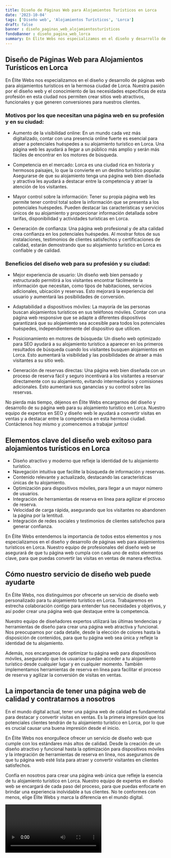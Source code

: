 ```yaml
---
title: Diseño de Páginas Web para Alojamientos Turísticos en Lorca
date: '2023-10-04'
tags: ['Diseño web', 'Alojamientos Turísticos', 'Lorca']
draft: false
banner : diseño_paginas_web_alojamientosturísticos
fondoBanner : diseño_pagina_web_lorca
summary: En Élite Webs nos especializamos en el diseño y desarrollo de páginas web para alojamientos turísticos en la hermosa ciudad de Lorca. Nuestra pasión por el diseño web y el conocimiento de las necesidades específicas de esta profesión en esta ciudad nos permiten crear sitios web atractivos, funcionales y que generen conversiones para nuestros clientes.
---
```


## Diseño de Páginas Web para Alojamientos Turísticos en Lorca

En Élite Webs nos especializamos en el diseño y desarrollo de páginas web para alojamientos turísticos en la hermosa ciudad de Lorca. Nuestra pasión por el diseño web y el conocimiento de las necesidades específicas de esta profesión en esta ciudad nos permiten crear sitios web atractivos, funcionales y que generen conversiones para nuestros clientes.

### Motivos por los que necesitan una página web en su profesión y en su ciudad:

- Aumento de la visibilidad online: En un mundo cada vez más digitalizado, contar con una presencia online fuerte es esencial para atraer a potenciales huéspedes a su alojamiento turístico en Lorca. Una página web les ayudará a llegar a un público más amplio y serán más fáciles de encontrar en los motores de búsqueda.

- Competencia en el mercado: Lorca es una ciudad rica en historia y hermosos paisajes, lo que la convierte en un destino turístico popular. Asegurarse de que su alojamiento tenga una página web bien diseñada y atractiva les ayudará a destacar entre la competencia y atraer la atención de los visitantes.

- Mayor control sobre la información: Tener su propia página web les permite tener control total sobre la información que se presenta a los potenciales huéspedes. Pueden destacar las características y servicios únicos de su alojamiento y proporcionar información detallada sobre tarifas, disponibilidad y actividades turísticas en Lorca.

- Generación de confianza: Una página web profesional y de alta calidad crea confianza en los potenciales huéspedes. Al mostrar fotos de sus instalaciones, testimonios de clientes satisfechos y certificaciones de calidad, estarán demostrando que su alojamiento turístico en Lorca es confiable y de calidad.

### Beneficios del diseño web para su profesión y su ciudad:

- Mejor experiencia de usuario: Un diseño web bien pensado y estructurado permitirá a los visitantes encontrar fácilmente la información que necesitan, como tipos de habitaciones, servicios adicionales, ubicación y reservas. Esto mejorará la experiencia del usuario y aumentará las posibilidades de conversión.

- Adaptabilidad a dispositivos móviles: La mayoría de las personas buscan alojamientos turísticos en sus teléfonos móviles. Contar con una página web responsive que se adapte a diferentes dispositivos garantizará que su alojamiento sea accesible para todos los potenciales huéspedes, independientemente del dispositivo que utilicen.

- Posicionamiento en motores de búsqueda: Un diseño web optimizado para SEO ayudará a su alojamiento turístico a aparecer en los primeros resultados de búsqueda cuando los visitantes busquen alojamientos en Lorca. Esto aumentará la visibilidad y las posibilidades de atraer a más visitantes a su sitio web.

- Generación de reservas directas: Una página web bien diseñada con un proceso de reserva fácil y seguro incentivará a los visitantes a reservar directamente con su alojamiento, evitando intermediarios y comisiones adicionales. Esto aumentará sus ganancias y su control sobre las reservas.

No pierda más tiempo, déjenos en Élite Webs encargarnos del diseño y desarrollo de su página web para su alojamiento turístico en Lorca. Nuestro equipo de expertos en SEO y diseño web le ayudará a convertir visitas en ventas y a destacar entre la competencia en esta hermosa ciudad. Contáctenos hoy mismo y ¡comencemos a trabajar juntos!

<GifSeo />

<Cta />

## Elementos clave del diseño web exitoso para alojamientos turísticos en Lorca

- Diseño atractivo y moderno que refleje la identidad de tu alojamiento turístico.
- Navegación intuitiva que facilite la búsqueda de información y reservas.
- Contenido relevante y actualizado, destacando las características únicas de tu alojamiento.
- Optimización para dispositivos móviles, para llegar a un mayor número de usuarios.
- Integración de herramientas de reserva en línea para agilizar el proceso de reserva.
- Velocidad de carga rápida, asegurando que los visitantes no abandonen la página por la lentitud.
- Integración de redes sociales y testimonios de clientes satisfechos para generar confianza.

En Élite Webs entendemos la importancia de todos estos elementos y nos especializamos en el diseño y desarrollo de páginas web para alojamientos turísticos en Lorca. Nuestro equipo de profesionales del diseño web se asegurará de que tu página web cumpla con cada uno de estos elementos clave, para que puedas convertir las visitas en ventas de manera efectiva.

## Cómo nuestro servicio de diseño web puede ayudarte

En Élite Webs, nos distinguimos por ofrecerte un servicio de diseño web personalizado para tu alojamiento turístico en Lorca. Trabajaremos en estrecha colaboración contigo para entender tus necesidades y objetivos, y así poder crear una página web que destaque entre la competencia.

Nuestro equipo de diseñadores expertos utilizará las últimas tendencias y herramientas de diseño para crear una página web atractiva y funcional. Nos preocupamos por cada detalle, desde la elección de colores hasta la disposición de contenidos, para que tu página web sea única y refleje la identidad de tu alojamiento.

Además, nos encargamos de optimizar tu página web para dispositivos móviles, asegurando que los usuarios puedan acceder a tu alojamiento turístico desde cualquier lugar y en cualquier momento. También implementamos herramientas de reserva en línea para facilitar el proceso de reserva y agilizar la conversión de visitas en ventas.

## La importancia de tener una página web de calidad y contratarnos a nosotros

En el mundo digital actual, tener una página web de calidad es fundamental para destacar y convertir visitas en ventas. Es la primera impresión que los potenciales clientes tendrán de tu alojamiento turístico en Lorca, por lo que es crucial causar una buena impresión desde el inicio.

En Élite Webs nos enorgullece ofrecer un servicio de diseño web que cumple con los estándares más altos de calidad. Desde la creación de un diseño atractivo y funcional hasta la optimización para dispositivos móviles y la integración de herramientas de reserva en línea, nos aseguramos de que tu página web esté lista para atraer y convertir visitantes en clientes satisfechos.

Confía en nosotros para crear una página web única que refleje la esencia de tu alojamiento turístico en Lorca. Nuestro equipo de expertos en diseño web se encargará de cada paso del proceso, para que puedas enfocarte en brindar una experiencia inolvidable a tus clientes. No te conformes con menos, elige Élite Webs y marca la diferencia en el mundo digital.

<Video />

<CtaBot job='Alojamientos Turísticos' city='Lorca'/>

<Gmaps query='Lorca+españa+maps' />